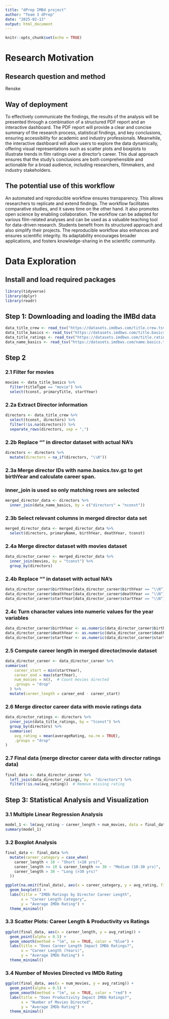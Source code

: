 ```yaml
---
title: "dPrep IMBd project"
author: "Team 3 dPrep"
date: "2025-02-13"
output: html_document
---
```


```r
knitr::opts_chunk$set(echo = TRUE)
```


# Research Motivation
## Research question and method
Renske




## Way of deployment
To effectively communicate the findings, the results of the analysis will be presented through a combination of a structured PDF report and an interactive dashboard. The PDF report will provide a clear and concise summary of the research process, statistical findings, and key conclusions, ensuring accessibility for academic and industry professionals. Meanwhile, the interactive dashboard will allow users to explore the data dynamically, offering visual representations such as scatter plots and boxplots to illustrate trends in film ratings over a director’s career. This dual approach ensures that the study’s conclusions are both comprehensible and actionable for a broad audience, including researchers, filmmakers, and industry stakeholders.



## The potential use of this workflow
An automated and reproducible workflow ensures transparency. This allows researchers to replicate and extend findings. The workflow facilitates comparative studies, and it saves time on the other hand. It also promotes open science by enabling collaboration. The workflow can be adapted for various film-related analyses and can be used as a valuable teaching tool for data-driven research. Students benefit from its structured approach and also simplify their projects. The reproducible workflow also enhances and ensures scientific integrity. Its adaptability encourages broader applications, and fosters knowledge-sharing in the scientific community.



# Data Exploration
## Install and load required packages
```r
library(tidyverse)
library(dplyr)
library(readr)
```


## Step 1: Downloading and loading the IMBd data
```r
data_title_crew <- read_tsv("https://datasets.imdbws.com/title.crew.tsv.gz")
data_title_basics <- read_tsv("https://datasets.imdbws.com/title.basics.tsv.gz")
data_title_ratings <- read_tsv("https://datasets.imdbws.com/title.ratings.tsv.gz")
data_name_basics <- read_tsv("https://datasets.imdbws.com/name.basics.tsv.gz")

```


## Step 2
### 2.1 Filter for movies
```r
movies <- data_title_basics %>%
  filter(titleType == "movie") %>%
  select(tconst, primaryTitle, startYear)

```

### 2.2a Extract Director information
```r
directors <- data_title_crew %>%
  select(tconst, directors) %>%
  filter(!is.na(directors)) %>%
  separate_rows(directors, sep = ",")
```


###  2.2b Replace "\N" in director dataset with actual NA's 
```r
directors <- directors %>%
  mutate(directors = na_if(directors, "\\N"))
```


### 2.3a Merge director IDs with name.basics.tsv.gz to get birthYear and calculate career span.
### inner_join is used so only matching rows are selected
```r
merged_director_data <- directors %>%
  inner_join(data_name_basics, by = c("directors" = "nconst"))
```

### 2.3b Select relevant columns in merged director data set
```r
merged_director_data <- merged_director_data %>% 
  select(directors, primaryName, birthYear, deathYear, tconst)

```


### 2.4a Merge director dataset with movies dataset
```r
data_director_career <- merged_director_data %>%
  inner_join(movies, by = "tconst") %>%
  group_by(directors)
```


### 2.4b Replace "\N" in dataset with actual NA's 
```r
data_director_career$birthYear[data_director_career$birthYear == "\\N"] <- NA 
data_director_career$deathYear[data_director_career$deathYear == "\\N"] <- NA 
data_director_career$startYear[data_director_career$startYear == "\\N"] <- NA 
```


### 2.4c Turn character values into numeric values for the year variables
```r
data_director_career$birthYear <- as.numeric(data_director_career$birthYear)
data_director_career$deathYear <- as.numeric(data_director_career$deathYear)
data_director_career$startYear <- as.numeric(data_director_career$startYear)
```


### 2.5 Compute career length in merged director/movie dataset
```r
data_director_career <- data_director_career %>% 
summarise(
    career_start = min(startYear),
    career_end = max(startYear),
    num_movies = n(),  # Count movies directed
    .groups = "drop"
  ) %>%
  mutate(career_length = career_end - career_start)
```

### 2.6 Merge director career data with movie ratings data
```r
data_director_ratings <- directors %>%
  inner_join(data_title_ratings, by = "tconst") %>%
  group_by(directors) %>%
  summarise(
    avg_rating = mean(averageRating, na.rm = TRUE),
    .groups = "drop"
)
```

### 2.7 Final data (merge director career data with director ratings data)
```r
final_data <- data_director_career %>%
  left_join(data_director_ratings, by = "directors") %>%
  filter(!is.na(avg_rating))  # Remove missing rating

```


## Step 3: Statistical Analysis and Visualization
### 3.1 Multiple Linear Regression Analysis
```r
model_1 <- lm(avg_rating ~ career_length + num_movies, data = final_data)
summary(model_1)
```


### 3.2 Boxplot Analysis
```r
final_data <- final_data %>%
  mutate(career_category = case_when(
    career_length < 10 ~ "Short (<10 yrs)",
    career_length >= 10 & career_length <= 30 ~ "Medium (10-30 yrs)",
    career_length > 30 ~ "Long (>30 yrs)"
  ))

ggplot(na.omit(final_data), aes(x = career_category, y = avg_rating, fill = career_category)) +
  geom_boxplot() +
  labs(title = "IMDb Ratings by Director Career Length",
       x = "Career Length Category",
       y = "Average IMDb Rating") +
  theme_minimal()

```


### 3.3 Scatter Plots: Career Length & Productivity vs Ratings
```r
ggplot(final_data, aes(x = career_length, y = avg_rating)) +
  geom_point(alpha = 0.5) +
  geom_smooth(method = "lm", se = TRUE, color = "blue") +
  labs(title = "Does Career Length Impact IMDb Ratings?",
       x = "Career Length (Years)",
       y = "Average IMDb Rating") +
  theme_minimal()

```


### 3.4 Number of Movies Directed vs IMDb Rating
```r
ggplot(final_data, aes(x = num_movies, y = avg_rating)) +
  geom_point(alpha = 0.5) +
  geom_smooth(method = "lm", se = TRUE, color = "red") +
  labs(title = "Does Productivity Impact IMDb Ratings?",
       x = "Number of Movies Directed",
       y = "Average IMDb Rating") +
  theme_minimal()

```
